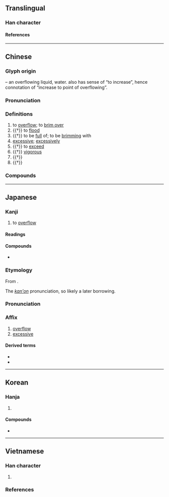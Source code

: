 {{character info}}
==Translingual==

===Han character===
{{Han char|rn=85|rad=水|as=10|sn=13|four=38117|canj=ETCT|ids=⿰氵益}}

====References====
{{Han ref|kx=0640.060|dkj=17951|dj=1047.040|hdz=31707.050|uh=6EA2}}

----

==Chinese==
{{zh-forms|alt=㳑,洫,𭂚}}

===Glyph origin===
{{Han etym}}
{{Han compound|水|alt1=氵|t1=water|益|ls=psc|c1=s|c2=p}} – an overflowing liquid, water. {{zh-l|益}} also has sense of “to increase”, hence connotation of “increase to point of overflowing”.

===Pronunciation===
{{zh-pron
|m=yì
|c=jat6
|md=ĭk
|mn=ioh/qz:iak/tw,xm,zz:ek
|mn_note=ioh - vernacular; iak/ek - literary
|mn-t=êg8/êg4
|mc=y
|oc=y
|cat=v
}}

===Definitions===
{{zh-hanzi}}

# to [[overflow#Verb|overflow]]; to [[brim over]]
# {{†}} to [[flood#Verb|flood]]
# {{†}} to be [[full]] of; to be [[brimming]] with
# [[excessive]]; [[excessive]]ly
# {{†}} to [[exceed]]
# {{†}} [[vigorous]]
# {{†}} {{n-g|An ancient [[unit]] of [[capacity]].}}
# {{†}} {{zh-alt-form|鎰|{{n-g|An ancient [[unit]] of [[weight]].}}}}

===Compounds===
{{zh-der|充溢|名溢縹囊|天才橫溢|情溢於表|排洪溢道|掩惡溢美|橫溢|泛溢|洋溢|流溢|海不波溢|湓溢|溢價|溢惡|溢收|溢於言表|溢泌|溢波|溢洪道|溢流|溢滿|溢目|溢美|溢血|溢譽|溢額|滿溢|滿而不溢|漫溢|盈溢|腦溢血|衍溢|車馬駢溢|醜聲四溢|闐溢|飄溢|香氣四溢|溢水|溢油}}

----

==Japanese==

===Kanji===
{{ja-kanji|grade=|rs=水10}}

# to [[overflow#Verb|overflow]]

====Readings====
{{ja-readings
|goon=いち
|kanon=いつ
|kun=あふ-れる, み-ちる
|nanori=みつる
}}

====Compounds====
* {{ja-r|咲き溢れる|さきこぼれる}}

===Etymology===
{{ja-kanjitab|いつ|yomi=kanon}}
From {{der|ja|ltc|sort=いつ|-}} {{ltc-l|溢}}.

The ''[[漢音#Japanese|kan'on]]'' pronunciation, so likely a later borrowing.

===Pronunciation===
{{ja-pron|いつ|y=kanon}}

===Affix===
{{ja-pos|affix|いつ}}

# [[overflow]]
# [[excessive]]

====Derived terms====
{{der-top}}
* {{ja-r|溢%血|いっ%けつ|[[hemorrhage]]}}
* {{ja-r|充%溢|じゅう%いつ}}
{{der-bottom}}

----

==Korean==

===Hanja===
{{ko-hanja/new|일}}

# {{rfdef|ko|sort=水10}}

====Compounds====
{{top3|Compounds}}
* {{ko-l|해일|海溢}}
{{bottom}}

----

==Vietnamese==

===Han character===
{{vi-readings|rs=水10
|hanviet=dật-gdhn;bonet
|phienthiet=弋質 dặc chất
|nom=dật-gdhn;bonet;genibrel, ải-gdhn
}}

# {{rfdef|vi|sort=水10}}

===References===
<references/>